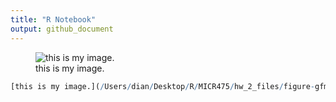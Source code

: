```yaml
---
title: "R Notebook"
output: github_document
---
```

![this is my image.](/Users/dian/Desktop/R/MICR475/hw_2_files/figure-gfm/our_first_plot-1.png)



```r
[this is my image.](/Users/dian/Desktop/R/MICR475/hw_2_files/figure-gfm/our_first_plot-1.png)
```

